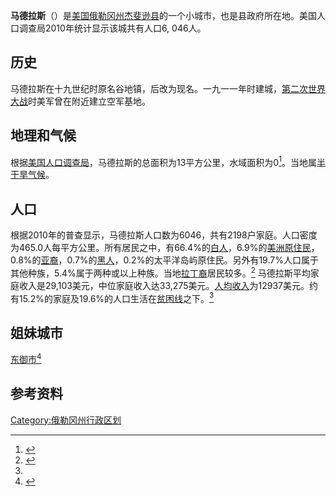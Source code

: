 {{expand|time=2016-12-13T01:38:52+00:00}}
{{noteTA
|1=zh-tw:郡;zh-hk:縣;zh-cn:县;
}}
{{for|马德拉斯（印度）|金奈}}
{{Infobox settlement
| name                    = 马德拉斯（俄勒冈）
|official_name            = Madras, Oregon
|settlement_type          = [[市|市]]
|nickname                 = 
|motto                    = 
|image_skyline            = Madras Elementary School - Madras Oregon.jpg
|imagesize                = 
|image_caption            = 马德拉斯市实景
|image_flag               = 
|image_seal               = 
|image_map                = Jefferson_County_Oregon_Incorporated_and_Unincorporated_areas_Madras_Highlighted.svg
|mapsize                  = 250px
|map_caption              = 在[[俄勒冈州|俄勒冈州]]的位置
|image_map1               = 
|mapsize1                 = 
|map_caption1             = 
|subdivision_type         = 国家
|subdivision_name         = {{nowrap|{{flag|United States of America}}}}
|subdivision_type1        = [[美国州份|州]]
|subdivision_name1        = [[俄勒冈州|俄勒冈州]]
|subdivision_type2        = [[县_(美国)|县]]
|subdivision_name2        = [[杰斐逊县_(俄勒冈州)|杰斐逊县 (俄勒冈州)]]
|government_type          = 
|leader_title             = 市长
|leader_name              =  罗伊斯·W·恩班克斯
|established_title        = 成立
|established_date         = 1911
|area_magnitude           = 
|area_total_sq_mi         = 5.02
|area_total_km2           = 13.00
|area_land_sq_mi          = 5.02
|area_land_km2            = 13.00
|area_water_sq_mi         = 0
|area_water_km2           = 0
|area_urban_sq_mi         = 
|area_urban_km2           = 
|area_metro_sq_mi         = 
|area_metro_km2           = 
|population_as_of         = [[2010_United_States_Census|2010]]
|population_est           = 6351
|pop_est_as_of            = 2012<ref name="2012 Pop Estimate">{{cite web|title=Population Estimates|url=http://www.census.gov/popest/data/cities/totals/2012/SUB-EST2012.html|publisher=[[United_States_Census_Bureau|United States Census Bureau]]|accessdate=2013-06-02|archive-url=https://www.webcitation.org/6HQu4Spqa?url=http://www.census.gov/popest/data/cities/totals/2012/SUB-EST2012.html|archive-date=2013-06-17|dead-url=yes}}</ref>
|population_note          = 
|population_total         = 6046
|population_metro         = 
|population_urban         = 
|population_density_km2   = 465.0
|population_density_sq_mi = 1204.4
|timezone                 = [[Pacific_Standard_Time_Zone|Pacific]]
|utc_offset               = -8
|timezone_DST             = Pacific
|utc_offset_DST           = -7
|elevation_m              = 683
|elevation_ft             = 2242
|website                  = [http://www.ci.madras.or.us/ ci.madras.or.us]
|postal_code_type         = [[ZIP_code|ZIP code]]
|postal_code              = 97741
|area_code                = [[Area_code_541|541]]
|blank_name               = [[Federal_Information_Processing_Standard|FIPS 代码]]
|blank_info               = 41-45250
|blank1_name              = [[Geographic_Names_Information_System|GNIS 代码]]
|blank1_info              = 1145724<ref name="GR3">{{cite web|url=http://geonames.usgs.gov|accessdate=2008-01-31|title=US Board on Geographic Names|publisher=[[United_States_Geological_Survey|United States Geological Survey]]|date=2007-10-25|archive-date=2012-02-26|archive-url=https://www.webcitation.org/65jET5cdV?url=http://geonames.usgs.gov/|dead-url=no}}</ref>
|footnotes                = 
}}
'''马德拉斯'''（{{lang-en|Madras}}）是[[美国|美国]][[俄勒冈州|俄勒冈州]][[杰斐逊县_(俄勒冈州)|杰斐逊县]]的一个小城市，也是县政府所在地。美国人口调查局2010年统计显示该城共有人口6, 046人。

==历史==
马德拉斯在十九世纪时原名谷地镇，后改为现名。一九一一年时建城，[[第二次世界大战|第二次世界大战]]时美军曾在附近建立空军基地。

==地理和气候==
根据[[美国人口调查局|美国人口调查局]]，马德拉斯的总面积为13平方公里，水域面积为0<ref name ="Gazetteer files">{{cite web|title=US Gazetteer files 2010|url=http://www.census.gov/geo/www/gazetteer/files/Gaz_places_national.txt|publisher=[[United_States_Census_Bureau|United States Census Bureau]]|accessdate=2012-12-21|archive-url=https://www.webcitation.org/699nOulzi?url=http://www.census.gov/geo/www/gazetteer/files/Gaz_places_national.txt|archive-date=2012-07-14|dead-url=yes}}</ref>。当地属[[半干旱气候|半干旱气候]]。
{{Weather box
|location = 马德拉斯
|single line = Y
| Jan record high F = 70
| Feb record high F = 76
| Mar record high F = 82
| Apr record high F = 91
| May record high F = 101
| Jun record high F = 105
| Jul record high F = 112
| Aug record high F = 109
| Sep record high F = 104
| Oct record high F = 93
| Nov record high F = 80
| Dec record high F = 68
| year record high F = 112
| Jan high F = 41.7
| Feb high F = 47.6
| Mar high F = 55.2
| Apr high F = 62.2
| May high F = 70.3
| Jun high F = 77.7
| Jul high F = 87.1
| Aug high F = 86
| Sep high F = 77.9
| Oct high F = 65.3
| Nov high F = 50.6
| Dec high F = 42.5
| year high F = 63.7
| Jan low F = 22.1
| Feb low F = 25
| Mar low F = 27.3
| Apr low F = 30
| May low F = 35.9
| Jun low F = 41.6
| Jul low F = 45.1
| Aug low F = 43.6
| Sep low F = 38
| Oct low F = 31.2
| Nov low F = 27.1
| Dec low F = 23.2
| year low F = 32.5
| Jan record low F = -40
| Feb record low F = -34
| Mar record low F = -7
| Apr record low F = 6
| May record low F = 11
| Jun record low F = 19
| Jul record low F = 26
| Aug record low F = 21
| Sep record low F = 9
| Oct record low F = -2
| Nov record low F = -15
| Dec record low F = -40
| year record low F = -40 | precipitation colour = green
| Jan precipitation inch = 1.15
| Feb precipitation inch = 0.82
| Mar precipitation inch = 0.74
| Apr precipitation inch = 0.7
| May precipitation inch = 0.95
| Jun precipitation inch = 0.8
| Jul precipitation inch = 0.34
| Aug precipitation inch = 0.33
| Sep precipitation inch = 0.48
| Oct precipitation inch = 0.71
| Nov precipitation inch = 1.28
| Dec precipitation inch = 1.26
| year precipitation inch = 9.56
| Jan precipitation days = 9
| Feb precipitation days = 8
| Mar precipitation days = 7
| Apr precipitation days = 6
| May precipitation days = 7
| Jun precipitation days = 5
| Jul precipitation days = 2
| Aug precipitation days = 2
| Sep precipitation days = 3
| Oct precipitation days = 5
| Nov precipitation days = 9
| Dec precipitation days = 9
| Jan snow inch = 4.8
| Feb snow inch = 2.1
| Mar snow inch = 0.7
| Apr snow inch = 0.1
| May snow inch = 0
| Jun snow inch = 0
| Jul snow inch = 0
| Aug snow inch = 0
| Sep snow inch = 0
| Oct snow inch = 0
| Nov snow inch = 1.4
| Dec snow inch = 3
| year snow inch = 12.1
|source 1 = <ref>{{cite web |url=http://www.wrcc.dri.edu/cgi-bin/cliMAIN.pl?or5139 |title=MADRAS, OR (355139) |accessdate=November 26, 2015 |publisher=Western Regional Climate Center |archive-date=2017-05-27 |archive-url=https://web.archive.org/web/20170527175227/http://wrcc.dri.edu/cgi-bin/cliMAIN.pl?or5139 |dead-url=no }}</ref>
|date=November 2015
}}

==人口==
根据2010年的普查显示，马德拉斯人口数为6046，共有2198户家庭。人口密度为465.0人每平方公里。所有居民之中，有66.4%的[[白人|白人]]，6.9%的[[美洲原住民|美洲原住民]]，0.8%的[[亚裔|亚裔]]，0.7%的[[黑人|黑人]]，0.2%的太平洋岛屿原住民。另外有19.7%人口属于其他种族，5.4%属于两种或以上种族。当地[[拉丁裔|拉丁裔]]居民较多。<ref name ="FactFinder">{{cite web|title=American FactFinder|url=http://factfinder2.census.gov/faces/nav/jsf/pages/index.xhtml|publisher=[[United_States_Census_Bureau|United States Census Bureau]]|accessdate=2012-12-21|archive-date=2012-02-17|archive-url=https://www.webcitation.org/65WtHj6J5?url=http://factfinder2.census.gov/faces/nav/jsf/pages/index.xhtml|dead-url=no}}</ref>
马德拉斯平均家庭收入是29,103美元，中位家庭收入达33,275美元。[[人均收入|人均收入]]为12937美元。约有15.2%的家庭及19.6%的人口生活在[[贫困线|贫困线]]之下。<ref name ="FactFinder"/>

{{US Census population
|1910= 364
|1920= 337
|1930= 291
|1940= 412
|1950= 1258
|1960= 1515
|1970= 1689
|1980= 2235
|1990= 3443
|2000= 5078
|2010= 6046
|estyear=2015
|estimate=6662
|estref=<ref name="USCensusEst2015">{{cite web|url=http://www.census.gov/popest/data/cities/totals/2015/SUB-EST2015.html|title=Annual Estimates of the Resident Population for Incorporated Places: April 1, 2010 to July 1, 2015|accessdate=July 2, 2016|archive-url=https://archive.is/20160602200744/http://www.census.gov/popest/data/cities/totals/2015/SUB-EST2015.html|archive-date=2016-06-02|dead-url=yes}}</ref>
|footnote=来源:<ref>Moffatt, Riley. ''Population History of Western U.S. Cities & Towns, 1850-1990''. [[Lanham,_Maryland|Lanham]]: Scarecrow, 1996, 212.</ref><ref>{{cite web|url = http://www.census.gov/popest/cities/files/SUB-EST2007-41.csv|title = Subcounty population estimates: Oregon 2000-2007|format = [[comma-separated_values|CSV]]|publisher = [[United_States_Census_Bureau|United States Census Bureau]], Population Division|date = 2009-03-18|accessdate = 2009-04-29|archive-url = https://web.archive.org/web/20090515142717/http://www.census.gov/popest/cities/files/SUB-EST2007-41.csv|archive-date = 2009-05-15|dead-url = yes}}</ref>
}}

==姐妹城市==
{{flagicon|Japan}}[[东御市|东御市]]<ref>{{cite web |url=http://www.sister-cities.org/icrc/directory/usa/OR |title=存档副本 |accessdate=2006-06-10 |deadurl=yes |archiveurl=https://web.archive.org/web/20060502174811/http://www.sister-cities.org/icrc/directory/usa/OR |archivedate=2006-05-02 }}</ref> 

== 参考资料 ==
{{reflist}}

{{normdaten}}
{{DEFAULTSORT:Madras}}
[[Category:俄勒冈州行政区划|Category:俄勒冈州行政区划]]
